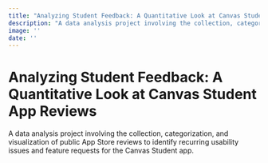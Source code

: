 ```yaml
---
title: "Analyzing Student Feedback: A Quantitative Look at Canvas Student App Reviews"
description: "A data analysis project involving the collection, categorization, and visualization of public App Store reviews to identify recurring usability issues and feature requests for the Canvas Student app."
image: ''
date: '' 
---
```


# Analyzing Student Feedback: A Quantitative Look at Canvas Student App Reviews

A data analysis project involving the collection, categorization, and visualization of public App Store reviews to identify recurring usability issues and feature requests for the Canvas Student app.
